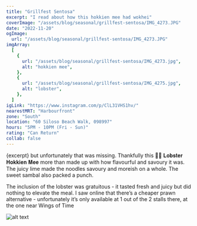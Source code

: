 ```yaml
---
title: "Grillfest Sentosa"
excerpt: "I read about how this hokkien mee had wokhei"
coverImage: "/assets/blog/seasonal/grillfest-sentosa/IMG_4273.JPG"
date: "2022-11-20"
ogImage:
  url: "/assets/blog/seasonal/grillfest-sentosa/IMG_4273.JPG"
imgArray:
  [
    {
      url: "/assets/blog/seasonal/grillfest-sentosa/IMG_4273.jpg",
      alt: "hokkien mee",
    },
    {
      url: "/assets/blog/seasonal/grillfest-sentosa/IMG_4275.jpg",
      alt: "lobster",
    },
  ]
igLink: "https://www.instagram.com/p/ClL31VHS1hv/"
nearestMRT: "Harbourfront"
zone: "South"
location: "60 Siloso Beach Walk, 098997"
hours: "5PM - 10PM (Fri - Sun)"
rating: "Can Return"
collab: false
---
```


{excerpt} but unfortunately that was missing. Thankfully this 👌🏼 𝐋𝐨𝐛𝐬𝐭𝐞𝐫 𝐇𝐨𝐤𝐤𝐢𝐞𝐧 𝐌𝐞𝐞 more than made up with how flavourful and savoury it was. The juicy lime made the noodles savoury and moreish on a whole. The sweet sambal also packed a punch.

The inclusion of the lobster was gratuitous - it tasted fresh and juicy but did nothing to elevate the meal. I saw online that there’s a cheaper prawn alternative - unfortunately it’s only available at 1 out of the 2 stalls there, at the one near Wings of Time

![alt text](/assets/blog/seasonal/grillfest-sentosa/IMG_4275.jpg)

